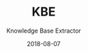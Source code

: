 ---
type: 'Project'
title: 'KBE'
tags: ['opendata', 'semantic-web', 'data-quality']
summary: 'This is a node.js application that aims at extracting the knowledge represented in the Google infoboxes (aka Google Knowlege Graph Panel)'
subtitle: 'Knowledge Base Extractor'
layout: ProjectLayout
github: 'https://github.com/ahmadassaf/KBE'
featured: false
date: '2018-08-07'
category: 'projects'
---